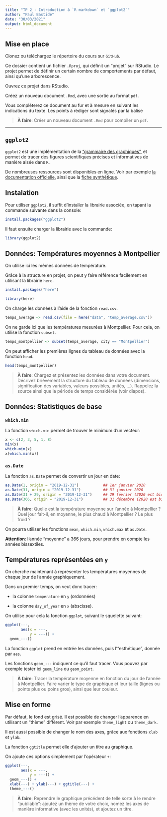 ```yaml
---
title: "TP 2 - Introduction à `R markdown` et `ggplot2`"
author: "Paul Bastide"
date: "30/03/2021"
output: html_document
---
```


## Mise en place

Clonez ou téléchargez le répertoire du cours sur `GitHub`.

Ce dossier contient un fichier `.Rproj`, qui définit un "projet" sur RStudio.
Le projet permet de définir un certain nombre de comportements par défaut,
ainsi qu'une arborescence.

Ouvrez ce projet dans RStudio.

Créez un nouveau document `.Rmd`, avec une sortie au format `pdf`.

Vous compléterez ce document au fur et à mesure en suivant les indications du texte.
Les points à rédiger sont signalés par la balise

> **À faire**: Créer un nouveau document `.Rmd` pour compiler un `pdf`.

---

## `ggplot2`

`ggplot2` est une implémentation de la
["grammaire des graphiques"](https://en.wikipedia.org/wiki/Ggplot2),
et permet de tracer des figures scientifiques précises et informatives
de manière aisée dans `R`.

De nombreuses ressources sont disponibles en ligne.
Voir par exemple
[la documentation officielle](https://ggplot2.tidyverse.org/index.html),
ainsi que la [fiche synthétique](https://github.com/rstudio/cheatsheets/blob/master/data-visualization-2.1.pdf).

## Instalation

Pour utiliser `ggplot2`, il suffit d'installer la librairie associée,
en tapant la commande suivante dans la console:

```r
install.packages("ggplot2")
```

Il faut ensuite charger la librairie avec la commande:

```r
library(ggplot2)
```

## Données: Températures moyennes à Montpellier

On utilise ici les mêmes données de température.

Grâce à la structure en projet, on peut y faire référence facilement en utilisant
la librairie `here`.

```r
install.packages("here")
```

```r
library(here)
```

On charge les données à l'aide de la fonction `read.csv`.

```r
temps_average <- read.csv(file = here("data", "temp_average.csv"))
```

On ne garde ici que les températures mesurées à Montpellier.
Pour cela, on utilise la fonction `subset`.

```r
temps_montpellier <- subset(temps_average, city == "Montpellier")
```

On peut afficher les premières lignes du tableau de données avec la fonction `head`.

```r
head(temps_montpellier)
```

> **À faire**: Chargez et présentez les données dans votre document.
Décrivez brièvement la structure du tableau de données 
(dimensions, signification des variables, valeurs possibles, unités, ...).
Rappelez la source ainsi que la période de temps considérée (voir diapos).

## Données: Statistiques de base

### `which.min`

La fonction `which.min` permet de trouver le minimum d'un vecteur:

```r
x <- c(2, 3, 5, 1, 8)
min(x)
which.min(x)
x[which.min(x)]
```

### `as.Date`

La fonction `as.Date` permet de convertir un jour en date:

```r
as.Date(1, origin = "2019-12-31")           ## 1er janvier 2020
as.Date(31, origin = "2019-12-31")          ## 31 janvier 2020
as.Date(31 + 29, origin = "2019-12-31")     ## 29 février (2020 est bissextile)
as.Date(366, origin = "2019-12-31")         ## 31 décembre (2020 est bissextile)
```

> **À faire**: Quelle est la température moyenne sur l'année à Montpellier ?
Quel jour fait-il, en moyenne, le plus chaud à Montpellier ?
Le plus froid ? 

On pourra utiliser les fonctions `mean`, `which.min`, `which.max` et `as.Date`.

**Attention**: l'année "moyenne" a 366 jours, pour prendre en compte les années bissextiles.

## Températures représentées en `y`

On cherche maintenant à représenter les températures moyennes de chaque jour
de l'année graphiquement.

Dans un premier temps, on veut donc tracer:

* la colonne `temperature` en `y` (ordonnées)

* la colonne `day_of_year` en `x` (abscisse).

On utilise pour cela la fonction `ggplot`, suivant le squelette suivant:

```r
ggplot(---,
       aes(x = ---,              
           y = ---)) +              
  geom_---()                     
```

La fonction `ggplot` prend en entrée les données, puis l'"esthétique", donnée par `aes`.

Les fonctions `geom_---` indiquent ce qu'il faut tracer.
Vous pouvez par exemple tester ici `geom_line` ou `geom_point`.

> **À faire**:
Tracer la température moyenne en fonction du jour de l'année à Montpellier.
Faire varier le type de graphique et leur taille (lignes ou points plus ou poins gros),
ainsi que leur couleur.

## Mise en forme

Par défaut, le fond est grisé.
Il est possible de changer l'apparence en utilisant un "thème" différent.
Voir par exemple `theme_light` ou `theme_dark`.

Il est aussi possible de changer le nom des axes, grâce aux fonctions `xlab` et `ylab`.

La fonction `ggtitle` permet elle d'ajouter un titre au graphique.

On ajoute ces options simplement par l'opérateur `+`:

```r
ggplot(---,
       aes(x = ---,              
           y = ---)) +              
  geom_---() +
  xlab(---) + ylab(---) + ggtitle(---) + 
  theme_---()
```

> **À faire**:
Reprendre le graphique précédent de telle sorte à le rendre "publiable":
ajoutez un thème de votre choix,
nomez les axes de manière informative (avec les unités),
et ajoutez un titre.
